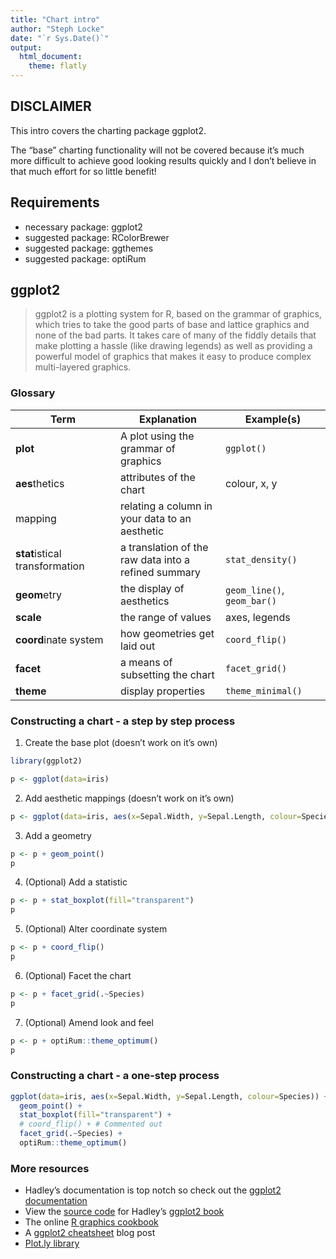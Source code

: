 ```yaml
---
title: "Chart intro"
author: "Steph Locke"
date: "`r Sys.Date()`"
output:
  html_document:
    theme: flatly
---
```



## DISCLAIMER
This intro covers the charting package ggplot2.

The "base" charting functionality will not be covered because it's much more difficult to achieve good looking results quickly and I don't believe in that much effort for so little benefit!

## Requirements 

 - necessary package: ggplot2
 - suggested package: RColorBrewer
 - suggested package: ggthemes
 - suggested package: optiRum

## ggplot2
> ggplot2 is a plotting system for R, based on the grammar of graphics, which tries to take the good parts of base and lattice graphics and none of the bad parts. It takes care of many of the fiddly details that make plotting a hassle (like drawing legends) as well as providing a powerful model of graphics that makes it easy to produce complex multi-layered graphics.

### Glossary

Term | Explanation | Example(s)
------------- | ------------- | -------------
**plot** | A plot using the grammar of graphics | `ggplot()`
**aes**thetics | attributes of the chart | colour, x, y
mapping | relating a column in your data to an aesthetic 
**stat**istical transformation | a translation of the raw data into a refined summary | `stat_density()`
**geom**etry | the display of aesthetics | `geom_line()`, `geom_bar()`
**scale** | the range of values | axes, legends
**coord**inate system|  how geometries get laid out | `coord_flip()`
**facet** | a means of subsetting the chart | `facet_grid()`
**theme** | display properties | `theme_minimal()`


### Constructing a chart - a step by step process

 1. Create the base plot (doesn't work on it's own)
```r
library(ggplot2)

p <- ggplot(data=iris)
```

 2. Add aesthetic mappings (doesn't work on it's own)
```r
p <- ggplot(data=iris, aes(x=Sepal.Width, y=Sepal.Length, colour=Species))
```

 3. Add a geometry
```r
p <- p + geom_point()
p
```

 4. (Optional) Add a statistic
 
```r
p <- p + stat_boxplot(fill="transparent")
p
```

 5. (Optional) Alter coordinate system
 
```r
p <- p + coord_flip()
p
```

 6. (Optional) Facet the chart
 
```r
p <- p + facet_grid(.~Species)
p
```

 7. (Optional) Amend look and feel

```r
p <- p + optiRum::theme_optimum()
p
```

### Constructing a chart - a one-step process
```r
ggplot(data=iris, aes(x=Sepal.Width, y=Sepal.Length, colour=Species)) + 
  geom_point() +
  stat_boxplot(fill="transparent") +
  # coord_flip() + # Commented out
  facet_grid(.~Species) +
  optiRum::theme_optimum()

```

### More resources

 - Hadley's documentation is top notch so check out the [ggplot2 documentation](http://docs.ggplot2.org/current/)
 - View the [source code](https://github.com/hadley/ggplot2-book) for Hadley's [ggplot2 book](http://www.amazon.co.uk/ggplot2-Elegant-Graphics-Data-Analysis/dp/0387981403/ref=asap_bc?ie=UTF8)
 - The online [R graphics cookbook](http://www.cookbook-r.com/Graphs/)
 - A [ggplot2 cheatsheet](http://zevross.com/blog/2014/08/04/beautiful-plotting-in-r-a-ggplot2-cheatsheet-3/) blog post
 - [Plot.ly library](https://plot.ly/ggplot2/)